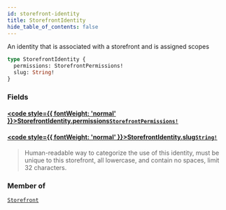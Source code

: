 ```yaml
---
id: storefront-identity
title: StorefrontIdentity
hide_table_of_contents: false
---
```








An identity that is associated with a storefront and is assigned scopes

```graphql
type StorefrontIdentity {
  permissions: StorefrontPermissions!
  slug: String!
}
```


### Fields

#### [<code style={{ fontWeight: 'normal' }}>StorefrontIdentity.<b>permissions</b></code>](#)<Bullet />[`StorefrontPermissions!`](/demand/api/graphql-admin/reference/objects/storefront-permissions) <Badge class="secondary" text="non-null"/> <Badge class="secondary" text="object"/>
> 
> 

#### [<code style={{ fontWeight: 'normal' }}>StorefrontIdentity.<b>slug</b></code>](#)<Bullet />[`String!`](/demand/api/graphql-admin/reference/scalars/string) <Badge class="secondary" text="non-null"/> <Badge class="secondary" text="scalar"/>
> Human-readable way to categorize the use of this identity, must be unique to
this storefront, all lowercase, and contain no spaces, limit 32 characters.
> 



### Member of

[`Storefront`](/demand/api/graphql-admin/reference/objects/storefront)  <Badge class="secondary" text="object"/>



